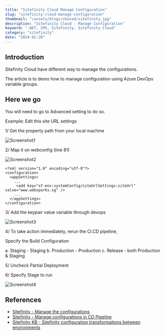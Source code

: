 ```yaml
---
title: "Sitefinity Cloud Manage Configuration"
slug: "sitefinity-cloud-manage-configuration"
thumbnail: "/assets/blogs/shared/sitefinity.jpg"
description: "Sitefinity Cloud - Manage Configuration"
keyword: ".NET, CMS, Sitefinity, Sitefinity Cloud"
category: "sitefinity"
date: "2024-02-20"
---
```


## Introduction

Sitefinity Cloud have different way to manage the configurations.

The article is to demo how to manage configuration using Azure DevOps variable groups.


## Here we go

You will need to go to Advanced setting to do so.

Example: Edit this site URL settings

1/ Get the property path from your local machine

![Screenshot1](/assets/blogs/sitefinity-cloud-manage-configuration/screenshot1.png)


2/ Map it on webconfig (line 81)

![Screenshot2](/assets/blogs/sitefinity-cloud-manage-configuration/screenshot2.png)

```
<?xml version="1.0" encoding="utf-8"?>
<configuration>
  <appSettings>
    ...
	 <add key="sf-env:systemConfig/siteUrlSettings:siteUrl" value="www.websparks.sg" />
    ...
  </appSettings>
</configuration>
```


3/ Add the keypair value variable through devops

![Screenshot3](/assets/blogs/sitefinity-cloud-manage-configuration/screenshot3.png)


4/ To take action immediately, rerun the CI.CD pipeline,

Specify the Build Configuration

a. Staging - Staging
b. Production - Production
c. Release - both Production & Staging


5/ Uncheck Partial Deployment


6/ Specify Stage to run

![Screenshot4](/assets/blogs/sitefinity-cloud-manage-configuration/screenshot4.png)


## References
- [Sitefinity - Manage the configurations](https://www.progress.com/documentation/sitefinity-cms/cloud/use-different-configurations-for-different-environments)
- [Sitefinity - Manage configurations in CD Pipeline](https://www.progress.com/documentation/sitefinity-cms/manage-configurations-in-cd-pipeline)
- [Sitefinity KB - Sitefinity configuration transformations between environments](https://community.progress.com/s/article/cloud-sitefinity-configuration-transformations-between-environments)